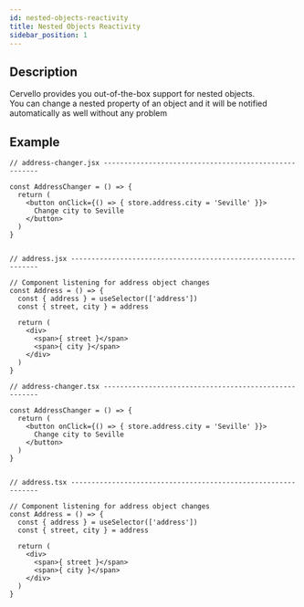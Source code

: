 ```yaml
---
id: nested-objects-reactivity
title: Nested Objects Reactivity
sidebar_position: 1
---
```



## Description
Cervello provides you out-of-the-box support for nested objects.<br/>
You can change a nested property of an object and it will be notified automatically as well without any problem



## Example
<Tabs groupId="code-language">
  <TabItem value="jsx" label="JavaScript">

    // address-changer.jsx ------------------------------------------------------

    const AddressChanger = () => {
      return (
        <button onClick={() => { store.address.city = 'Seville' }}>
          Change city to Seville
        </button>
      )
    }


    // address.jsx --------------------------------------------------------------       

    // Component listening for address object changes
    const Address = () => {
      const { address } = useSelector(['address'])
      const { street, city } = address

      return (
        <div>
          <span>{ street }</span>
          <span>{ city }</span>
        </div>
      )
    }

  </TabItem>
  <TabItem value="tsx" label="TypeScript">

    // address-changer.tsx ------------------------------------------------------

    const AddressChanger = () => {
      return (
        <button onClick={() => { store.address.city = 'Seville' }}>
          Change city to Seville
        </button>
      )
    }


    // address.tsx --------------------------------------------------------------

    // Component listening for address object changes
    const Address = () => {
      const { address } = useSelector(['address'])
      const { street, city } = address

      return (
        <div>
          <span>{ street }</span>
          <span>{ city }</span>
        </div>
      )
    }

  </TabItem>
</Tabs>

